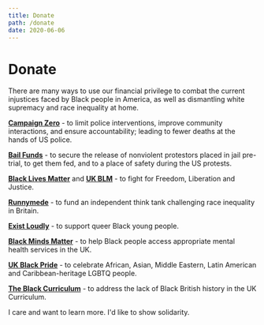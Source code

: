 ```yaml
---
title: Donate
path: /donate
date: 2020-06-06
---
```


<SEO title="Donate" />

# Donate

There are many ways to use our financial privilege to combat the current
injustices faced by Black people in America, as well as dismantling white
supremacy and race inequality at home.

**[Campaign Zero](https://www.joincampaignzero.org/)** - to limit police 
 interventions, improve community interactions, and ensure accountability;
 leading to fewer deaths at the hands of US police.

**[Bail Funds](https://secure.actblue.com/donate/bail_funds_george_floyd)** - 
 to secure the release of nonviolent protestors placed in jail pre-trial, 
 to get them fed, and to a place of safety during the US protests.

**[Black Lives Matter](https://blacklivesmatter.com)** and
 **[UK BLM](https://www.gofundme.com/f/ukblm-fund)** - to fight for Freedom,
 Liberation and Justice.

**[Runnymede](https://www.runnymedetrust.org)** - to fund an independent think
 tank challenging race inequality in Britain.

**[Exist Loudly](https://www.gofundme.com/f/exist-loudly-fund-to-support-queer-black-yp)** - 
 to support queer Black young people.

**[Black Minds Matter](https://www.gofundme.com/f/black-minds-matter-uk)** - 
 to help Black people access appropriate mental health services in the UK.

**[UK Black Pride](https://www.ukblackpride.org.uk)** - to celebrate African,
 Asian, Middle Eastern, Latin American and Caribbean-heritage LGBTQ people.

**[The Black Curriculum](https://www.theblackcurriculum.com)** - to address 
 the lack of Black British history in the UK Curriculum.

<ButtonBar>
    <Link to="/learn">
    I care and want to learn more.
    </Link>
    <Link to="/amplify">
    I'd like to show solidarity.
    </Link>
</ButtonBar>
